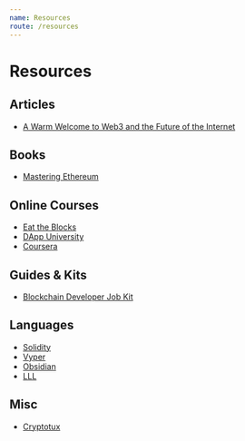 ```yaml
---
name: Resources
route: /resources
---
```


# Resources

## Articles

- [A Warm Welcome to Web3 and the Future of the Internet](https://media.consensys.net/a-warm-welcome-to-web3-89d49e61a7c5)

## Books

- [Mastering Ethereum](https://github.com/ethereumbook/ethereumbook)

## Online Courses

- [Eat the Blocks](https://eattheblocks.com/)
- [DApp University](http://www.dappuniversity.com/)
- [Coursera](https://www.coursera.org/courses?query=blockchain)

## Guides & Kits

- [Blockchain Developer Job Kit](https://pages.consensys.net/blockchain-developer-job-kit)

## Languages

- [Solidity](https://solidity.readthedocs.io)
- [Vyper](https://github.com/ethereum/vyper)
- [Obsidian](http://obsidian-lang.com/)
- [LLL](https://lll-docs.readthedocs.io)

## Misc

- [Cryptotux](https://cryptotux.org/)